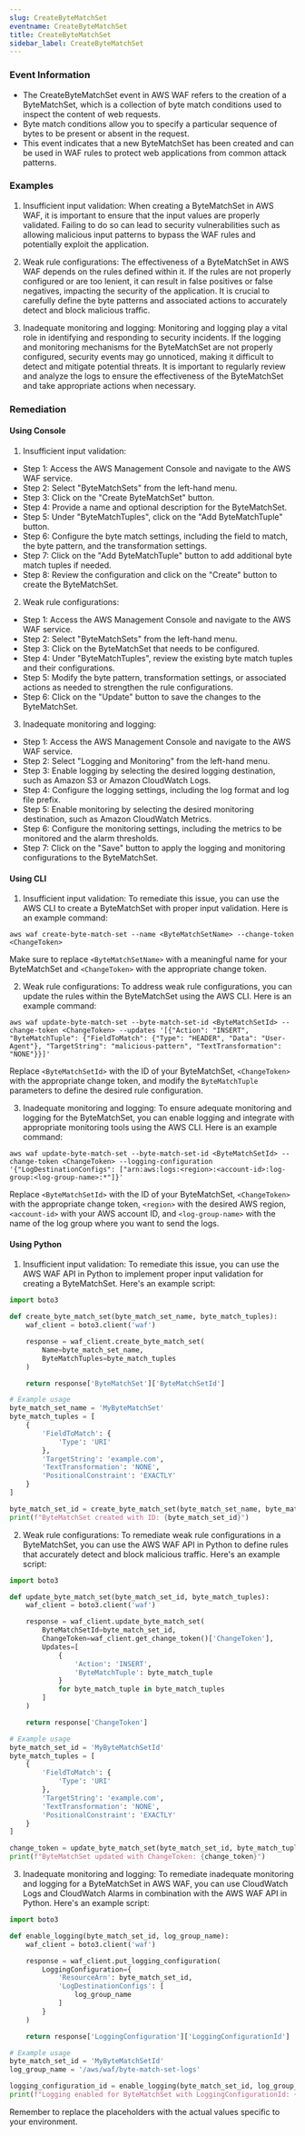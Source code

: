 ```yaml
--- 
slug: CreateByteMatchSet
eventname: CreateByteMatchSet
title: CreateByteMatchSet
sidebar_label: CreateByteMatchSet
---
```

                       
### Event Information

- The CreateByteMatchSet event in AWS WAF refers to the creation of a ByteMatchSet, which is a collection of byte match conditions used to inspect the content of web requests. 
- Byte match conditions allow you to specify a particular sequence of bytes to be present or absent in the request. 
- This event indicates that a new ByteMatchSet has been created and can be used in WAF rules to protect web applications from common attack patterns.


### Examples

1. Insufficient input validation: When creating a ByteMatchSet in AWS WAF, it is important to ensure that the input values are properly validated. Failing to do so can lead to security vulnerabilities such as allowing malicious input patterns to bypass the WAF rules and potentially exploit the application.

2. Weak rule configurations: The effectiveness of a ByteMatchSet in AWS WAF depends on the rules defined within it. If the rules are not properly configured or are too lenient, it can result in false positives or false negatives, impacting the security of the application. It is crucial to carefully define the byte patterns and associated actions to accurately detect and block malicious traffic.

3. Inadequate monitoring and logging: Monitoring and logging play a vital role in identifying and responding to security incidents. If the logging and monitoring mechanisms for the ByteMatchSet are not properly configured, security events may go unnoticed, making it difficult to detect and mitigate potential threats. It is important to regularly review and analyze the logs to ensure the effectiveness of the ByteMatchSet and take appropriate actions when necessary.

### Remediation

#### Using Console

1. Insufficient input validation:
- Step 1: Access the AWS Management Console and navigate to the AWS WAF service.
- Step 2: Select "ByteMatchSets" from the left-hand menu.
- Step 3: Click on the "Create ByteMatchSet" button.
- Step 4: Provide a name and optional description for the ByteMatchSet.
- Step 5: Under "ByteMatchTuples", click on the "Add ByteMatchTuple" button.
- Step 6: Configure the byte match settings, including the field to match, the byte pattern, and the transformation settings.
- Step 7: Click on the "Add ByteMatchTuple" button to add additional byte match tuples if needed.
- Step 8: Review the configuration and click on the "Create" button to create the ByteMatchSet.

2. Weak rule configurations:
- Step 1: Access the AWS Management Console and navigate to the AWS WAF service.
- Step 2: Select "ByteMatchSets" from the left-hand menu.
- Step 3: Click on the ByteMatchSet that needs to be configured.
- Step 4: Under "ByteMatchTuples", review the existing byte match tuples and their configurations.
- Step 5: Modify the byte pattern, transformation settings, or associated actions as needed to strengthen the rule configurations.
- Step 6: Click on the "Update" button to save the changes to the ByteMatchSet.

3. Inadequate monitoring and logging:
- Step 1: Access the AWS Management Console and navigate to the AWS WAF service.
- Step 2: Select "Logging and Monitoring" from the left-hand menu.
- Step 3: Enable logging by selecting the desired logging destination, such as Amazon S3 or Amazon CloudWatch Logs.
- Step 4: Configure the logging settings, including the log format and log file prefix.
- Step 5: Enable monitoring by selecting the desired monitoring destination, such as Amazon CloudWatch Metrics.
- Step 6: Configure the monitoring settings, including the metrics to be monitored and the alarm thresholds.
- Step 7: Click on the "Save" button to apply the logging and monitoring configurations to the ByteMatchSet.

#### Using CLI

1. Insufficient input validation: To remediate this issue, you can use the AWS CLI to create a ByteMatchSet with proper input validation. Here is an example command:

```
aws waf create-byte-match-set --name <ByteMatchSetName> --change-token <ChangeToken>
```

Make sure to replace `<ByteMatchSetName>` with a meaningful name for your ByteMatchSet and `<ChangeToken>` with the appropriate change token.

2. Weak rule configurations: To address weak rule configurations, you can update the rules within the ByteMatchSet using the AWS CLI. Here is an example command:

```
aws waf update-byte-match-set --byte-match-set-id <ByteMatchSetId> --change-token <ChangeToken> --updates '[{"Action": "INSERT", "ByteMatchTuple": {"FieldToMatch": {"Type": "HEADER", "Data": "User-Agent"}, "TargetString": "malicious-pattern", "TextTransformation": "NONE"}}]'
```

Replace `<ByteMatchSetId>` with the ID of your ByteMatchSet, `<ChangeToken>` with the appropriate change token, and modify the `ByteMatchTuple` parameters to define the desired rule configuration.

3. Inadequate monitoring and logging: To ensure adequate monitoring and logging for the ByteMatchSet, you can enable logging and integrate with appropriate monitoring tools using the AWS CLI. Here is an example command:

```
aws waf update-byte-match-set --byte-match-set-id <ByteMatchSetId> --change-token <ChangeToken> --logging-configuration '{"LogDestinationConfigs": ["arn:aws:logs:<region>:<account-id>:log-group:<log-group-name>:*"]}'
```

Replace `<ByteMatchSetId>` with the ID of your ByteMatchSet, `<ChangeToken>` with the appropriate change token, `<region>` with the desired AWS region, `<account-id>` with your AWS account ID, and `<log-group-name>` with the name of the log group where you want to send the logs.

#### Using Python

1. Insufficient input validation: To remediate this issue, you can use the AWS WAF API in Python to implement proper input validation for creating a ByteMatchSet. Here's an example script:

```python
import boto3

def create_byte_match_set(byte_match_set_name, byte_match_tuples):
    waf_client = boto3.client('waf')

    response = waf_client.create_byte_match_set(
        Name=byte_match_set_name,
        ByteMatchTuples=byte_match_tuples
    )

    return response['ByteMatchSet']['ByteMatchSetId']

# Example usage
byte_match_set_name = 'MyByteMatchSet'
byte_match_tuples = [
    {
        'FieldToMatch': {
            'Type': 'URI'
        },
        'TargetString': 'example.com',
        'TextTransformation': 'NONE',
        'PositionalConstraint': 'EXACTLY'
    }
]

byte_match_set_id = create_byte_match_set(byte_match_set_name, byte_match_tuples)
print(f"ByteMatchSet created with ID: {byte_match_set_id}")
```

2. Weak rule configurations: To remediate weak rule configurations in a ByteMatchSet, you can use the AWS WAF API in Python to define rules that accurately detect and block malicious traffic. Here's an example script:

```python
import boto3

def update_byte_match_set(byte_match_set_id, byte_match_tuples):
    waf_client = boto3.client('waf')

    response = waf_client.update_byte_match_set(
        ByteMatchSetId=byte_match_set_id,
        ChangeToken=waf_client.get_change_token()['ChangeToken'],
        Updates=[
            {
                'Action': 'INSERT',
                'ByteMatchTuple': byte_match_tuple
            }
            for byte_match_tuple in byte_match_tuples
        ]
    )

    return response['ChangeToken']

# Example usage
byte_match_set_id = 'MyByteMatchSetId'
byte_match_tuples = [
    {
        'FieldToMatch': {
            'Type': 'URI'
        },
        'TargetString': 'example.com',
        'TextTransformation': 'NONE',
        'PositionalConstraint': 'EXACTLY'
    }
]

change_token = update_byte_match_set(byte_match_set_id, byte_match_tuples)
print(f"ByteMatchSet updated with ChangeToken: {change_token}")
```

3. Inadequate monitoring and logging: To remediate inadequate monitoring and logging for a ByteMatchSet in AWS WAF, you can use CloudWatch Logs and CloudWatch Alarms in combination with the AWS WAF API in Python. Here's an example script:

```python
import boto3

def enable_logging(byte_match_set_id, log_group_name):
    waf_client = boto3.client('waf')

    response = waf_client.put_logging_configuration(
        LoggingConfiguration={
            'ResourceArn': byte_match_set_id,
            'LogDestinationConfigs': [
                log_group_name
            ]
        }
    )

    return response['LoggingConfiguration']['LoggingConfigurationId']

# Example usage
byte_match_set_id = 'MyByteMatchSetId'
log_group_name = '/aws/waf/byte-match-set-logs'

logging_configuration_id = enable_logging(byte_match_set_id, log_group_name)
print(f"Logging enabled for ByteMatchSet with LoggingConfigurationId: {logging_configuration_id}")
```

Remember to replace the placeholders with the actual values specific to your environment.


 